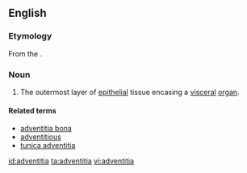 ==English==

===Etymology===

From the {{etyl|la}} {{term|lang=la|adventitius||extraneous}}.

===Noun===
{{en-noun|-}}
{{wikipedia}}

# {{anatomy|histology}} The outermost layer of [[epithelial]] tissue encasing a [[visceral]] [[organ]].

====Related terms====
* [[adventitia bona]]
* [[adventitious]]
* [[tunica adventitia]]

[[id:adventitia]]
[[ta:adventitia]]
[[vi:adventitia]]